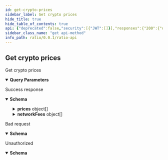 ```yaml
---
id: get-crypto-prices
sidebar_label: Get crypto prices
hide_title: true
hide_table_of_contents: true
api: {"deprecated":false,"security":[{"JWT":[]}],"responses":{"200":{"description":"Success response","content":{"application/json":{"schema":{"description":"","required":["prices","networkFees"],"type":"object","properties":{"prices":{"description":"The quoted prices","type":"array","items":{"description":"","type":"object","properties":{"baseCurrency":{"description":"Base currency","type":"string"},"quoteCurrency":{"description":"Quote currency","type":"string"},"price":{"description":"Price","type":"string"}}}},"networkFees":{"description":"The current network fees","type":"array","items":{"description":"","type":"object","properties":{"baseCurrency":{"description":"Base currency","type":"string"},"baseFee":{"description":"Fee amount in base currency","type":"string"},"quoteCurrency":{"description":"Quote currency","type":"string"},"quoteFee":{"description":"Fee amount in quote currency","type":"string"}}}}}}}}},"400":{"description":"Bad request","content":{"application/json":{"schema":{"description":"","type":"object","properties":{"message":{"description":"Error message","type":"string"},"createTime":{"description":"Error creation time","type":"string"},"code":{"description":"Error code","type":"string"},"data":{"description":"Error data","type":"object"}}}}}},"401":{"description":"Unauthorized","content":{"application/json":{"schema":{"description":"","type":"object","properties":{"message":{"description":"Error message","type":"string"},"createTime":{"description":"Error creation time","type":"string"},"code":{"description":"Error code","type":"string"},"data":{"description":"Error data","type":"object"}}}}}}},"parameters":[{"name":"baseCurrencies","in":"query","description":"The currencies to get prices for (comma separated)","required":false,"deprecated":false,"schema":{"type":"string"}},{"name":"quoteCurrency","in":"query","description":"The currency to quote the prices in","required":false,"deprecated":false,"schema":{"type":"string"}},{"name":"includeNetworkFees","in":"query","description":"Whether to include network fees in the response","required":false,"deprecated":false,"schema":{"type":"string","enum":["true","false"]}}],"tags":["Crypto"],"description":"Get crypto prices","method":"get","path":"/crypto/prices","servers":[{"url":"http://localhost:3001","description":"Local server"}],"securitySchemes":{"JWT":{"type":"http","scheme":"bearer","bearerFormat":"JWT"}},"info":{"title":"Ratio API","description":"API endpoints and models for using the Ratio service","contact":{"name":"API Support","url":"https://help.ratio.me","email":"support@ratio.me"},"termsOfService":"http://developer.ratio.me/terms/","version":"0.0.1"},"postman":{"name":"Get crypto prices","description":{"type":"text/plain"},"url":{"path":["crypto","prices"],"host":["{{baseUrl}}"],"query":[{"disabled":false,"description":{"content":"The currencies to get prices for (comma separated)","type":"text/plain"},"key":"baseCurrencies","value":""},{"disabled":false,"description":{"content":"The currency to quote the prices in","type":"text/plain"},"key":"quoteCurrency","value":""},{"disabled":false,"description":{"content":"Whether to include network fees in the response","type":"text/plain"},"key":"includeNetworkFees","value":""}],"variable":[]},"header":[{"key":"Accept","value":"application/json"}],"method":"GET","auth":{"type":"bearer","bearer":[{"type":"any","value":"<Bearer Token>","key":"token"}]}}}
sidebar_class_name: "get api-method"
info_path: ratio/0.0.1/ratio-api
---
```



## Get crypto prices



Get crypto prices

<details style={{"marginBottom":"1rem"}} data-collapsed={false} open={true}><summary style={{}}><strong>Query Parameters</strong></summary><div><ul><ParamsItem className={"paramsItem"} param={{"name":"baseCurrencies","in":"query","description":"The currencies to get prices for (comma separated)","required":false,"deprecated":false,"schema":{"type":"string"}}}></ParamsItem><ParamsItem className={"paramsItem"} param={{"name":"quoteCurrency","in":"query","description":"The currency to quote the prices in","required":false,"deprecated":false,"schema":{"type":"string"}}}></ParamsItem><ParamsItem className={"paramsItem"} param={{"name":"includeNetworkFees","in":"query","description":"Whether to include network fees in the response","required":false,"deprecated":false,"schema":{"type":"string","enum":["true","false"]}}}></ParamsItem></ul></div></details><div><ApiTabs><TabItem label={"200"} value={"200"}><div>

Success response

</div><div><MimeTabs groupId={"mime-type"}><TabItem label={"application/json"} value={"application/json"}><SchemaTabs groupId={"schema-tabs"}><TabItem label={"Schema"} value={"Schema"}><details style={{}} data-collapsed={false} open={true}><summary style={{"textAlign":"left"}}><strong>Schema</strong></summary><div style={{"textAlign":"left","marginLeft":"1rem"}}></div><ul style={{"marginLeft":"1rem"}}><SchemaItem collapsible={true} className={"schemaItem"}><details style={{}}><summary style={{}}><strong>prices</strong><span style={{"opacity":"0.6"}}> object[]</span></summary><div style={{"marginLeft":"1rem"}}><div style={{"marginTop":".5rem","marginBottom":".5rem"}}>

The quoted prices

</div><SchemaItem collapsible={false} name={"baseCurrency"} required={false} schemaDescription={"Base currency"} schemaName={"string"} qualifierMessage={undefined} defaultValue={undefined}></SchemaItem><SchemaItem collapsible={false} name={"quoteCurrency"} required={false} schemaDescription={"Quote currency"} schemaName={"string"} qualifierMessage={undefined} defaultValue={undefined}></SchemaItem><SchemaItem collapsible={false} name={"price"} required={false} schemaDescription={"Price"} schemaName={"string"} qualifierMessage={undefined} defaultValue={undefined}></SchemaItem></div></details></SchemaItem><SchemaItem collapsible={true} className={"schemaItem"}><details style={{}}><summary style={{}}><strong>networkFees</strong><span style={{"opacity":"0.6"}}> object[]</span></summary><div style={{"marginLeft":"1rem"}}><div style={{"marginTop":".5rem","marginBottom":".5rem"}}>

The current network fees

</div><SchemaItem collapsible={false} name={"baseCurrency"} required={false} schemaDescription={"Base currency"} schemaName={"string"} qualifierMessage={undefined} defaultValue={undefined}></SchemaItem><SchemaItem collapsible={false} name={"baseFee"} required={false} schemaDescription={"Fee amount in base currency"} schemaName={"string"} qualifierMessage={undefined} defaultValue={undefined}></SchemaItem><SchemaItem collapsible={false} name={"quoteCurrency"} required={false} schemaDescription={"Quote currency"} schemaName={"string"} qualifierMessage={undefined} defaultValue={undefined}></SchemaItem><SchemaItem collapsible={false} name={"quoteFee"} required={false} schemaDescription={"Fee amount in quote currency"} schemaName={"string"} qualifierMessage={undefined} defaultValue={undefined}></SchemaItem></div></details></SchemaItem></ul></details></TabItem><TabItem label={"Example (from schema)"} value={"Example (from schema)"}><ResponseSamples responseExample={"{\n  \"prices\": [\n    {\n      \"baseCurrency\": \"string\",\n      \"quoteCurrency\": \"string\",\n      \"price\": \"string\"\n    }\n  ],\n  \"networkFees\": [\n    {\n      \"baseCurrency\": \"string\",\n      \"baseFee\": \"string\",\n      \"quoteCurrency\": \"string\",\n      \"quoteFee\": \"string\"\n    }\n  ]\n}"} language={"json"}></ResponseSamples></TabItem></SchemaTabs></TabItem></MimeTabs></div></TabItem><TabItem label={"400"} value={"400"}><div>

Bad request

</div><div><MimeTabs groupId={"mime-type"}><TabItem label={"application/json"} value={"application/json"}><SchemaTabs groupId={"schema-tabs"}><TabItem label={"Schema"} value={"Schema"}><details style={{}} data-collapsed={false} open={true}><summary style={{"textAlign":"left"}}><strong>Schema</strong></summary><div style={{"textAlign":"left","marginLeft":"1rem"}}></div><ul style={{"marginLeft":"1rem"}}><SchemaItem collapsible={false} name={"message"} required={false} schemaDescription={"Error message"} schemaName={"string"} qualifierMessage={undefined} defaultValue={undefined}></SchemaItem><SchemaItem collapsible={false} name={"createTime"} required={false} schemaDescription={"Error creation time"} schemaName={"string"} qualifierMessage={undefined} defaultValue={undefined}></SchemaItem><SchemaItem collapsible={false} name={"code"} required={false} schemaDescription={"Error code"} schemaName={"string"} qualifierMessage={undefined} defaultValue={undefined}></SchemaItem><SchemaItem collapsible={false} name={"data"} required={false} schemaDescription={"Error data"} schemaName={"object"} qualifierMessage={undefined} defaultValue={undefined}></SchemaItem></ul></details></TabItem><TabItem label={"Example (from schema)"} value={"Example (from schema)"}><ResponseSamples responseExample={"{\n  \"message\": \"string\",\n  \"createTime\": \"string\",\n  \"code\": \"string\",\n  \"data\": {}\n}"} language={"json"}></ResponseSamples></TabItem></SchemaTabs></TabItem></MimeTabs></div></TabItem><TabItem label={"401"} value={"401"}><div>

Unauthorized

</div><div><MimeTabs groupId={"mime-type"}><TabItem label={"application/json"} value={"application/json"}><SchemaTabs groupId={"schema-tabs"}><TabItem label={"Schema"} value={"Schema"}><details style={{}} data-collapsed={false} open={true}><summary style={{"textAlign":"left"}}><strong>Schema</strong></summary><div style={{"textAlign":"left","marginLeft":"1rem"}}></div><ul style={{"marginLeft":"1rem"}}><SchemaItem collapsible={false} name={"message"} required={false} schemaDescription={"Error message"} schemaName={"string"} qualifierMessage={undefined} defaultValue={undefined}></SchemaItem><SchemaItem collapsible={false} name={"createTime"} required={false} schemaDescription={"Error creation time"} schemaName={"string"} qualifierMessage={undefined} defaultValue={undefined}></SchemaItem><SchemaItem collapsible={false} name={"code"} required={false} schemaDescription={"Error code"} schemaName={"string"} qualifierMessage={undefined} defaultValue={undefined}></SchemaItem><SchemaItem collapsible={false} name={"data"} required={false} schemaDescription={"Error data"} schemaName={"object"} qualifierMessage={undefined} defaultValue={undefined}></SchemaItem></ul></details></TabItem><TabItem label={"Example (from schema)"} value={"Example (from schema)"}><ResponseSamples responseExample={"{\n  \"message\": \"string\",\n  \"createTime\": \"string\",\n  \"code\": \"string\",\n  \"data\": {}\n}"} language={"json"}></ResponseSamples></TabItem></SchemaTabs></TabItem></MimeTabs></div></TabItem></ApiTabs></div>